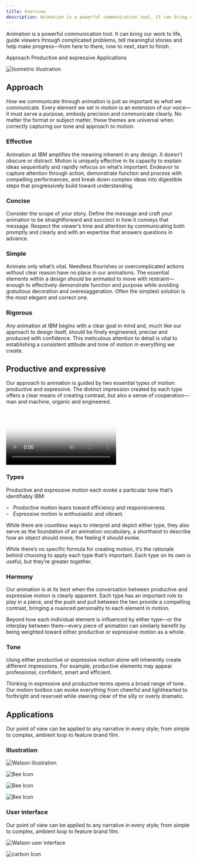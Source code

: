 ```yaml
---
title: Overview
description: Animation is a powerful communication tool. It can bring our work to life, guide viewers through complicated problems, tell meaningful stories and help make progress—from here to there, now to next, start to finish.
---
```


<PageDescription>

Animation is a powerful communication tool. It can bring our work to life, guide viewers through complicated problems, tell meaningful stories and help make progress—from here to there, now to next, start to finish.

</PageDescription>

<AnchorLinks>
  <AnchorLink>Approach</AnchorLink>
  <AnchorLink>Productive and expressive</AnchorLink>
  <AnchorLink>Applications</AnchorLink>
</AnchorLinks>

![Isometric illustration](../illustration/images/overview/hero.gif)

## Approach

*How* we communicate through animation is just as important as *what* we communicate. Every element we set in motion is an extension of our voice—it must serve a purpose, embody precision and communicate clearly. No matter the format or subject matter, these themes are universal when correctly capturing our tone and approach to motion.

<!-- Container div for margin-top spacing -->
<div>
<Row class="narrativeTable">

<Column colLg={4} noGutter>

### Effective

</Column>

<Column colLg={8} noGutter>

Animation at IBM amplifies the meaning inherent in any design. It doesn’t obscure or distract. Motion is uniquely effective in its capacity to explain ideas sequentially and rapidly refocus on what’s important. Endeavor to capture attention through action, demonstrate function and process with compelling performances, and break down complex ideas into digestible steps that progressively build toward understanding.

</Column>

</Row>

<Row class="narrativeTable">

<Column colLg={4} noGutter>

### Concise

</Column>

<Column colLg={8} noGutter>

Consider the scope of your story. Define the message and craft your animation to be straightforward and succinct in how it conveys that message. Respect the viewer’s time and attention by communicating both promptly and clearly and with an expertise that answers questions in advance.

</Column>

</Row>

<Row class="narrativeTable">

<Column colLg={4} noGutter>

### Simple

</Column>

<Column colLg={8} noGutter>

Animate only what’s vital. Needless flourishes or overcomplicated actions without clear reason have no place in our animations. The essential elements within a design should be animated to move with restraint—enough to effectively demonstrate function and purpose while avoiding gratuitous decoration and overexaggeration. Often the simplest solution is the most elegant and correct one.

</Column>

</Row>

<Row class="narrativeTable">

<Column colLg={4} noGutter>

### Rigorous

</Column>

<Column colLg={8} noGutter>

Any animation at IBM begins with a clear goal in mind and, much like our approach to design itself, should be finely engineered, precise and produced with confidence. This meticulous attention to detail is vital to establishing a consistent attitude and tone of motion in everything we create.

</Column>

</Row>
</div>

## Productive and expressive

Our approach to animation is guided by two essential types of motion: productive and expressive. The distinct impression created by each type offers a clear means of creating contrast, but also a sense of cooperation—man and machine, organic and engineered.

<Video
  poster="/images/animation/animation-overview-pe-poster.png"
  src="/videos/animation/animation-overview-pe.mp4"
/>

### Types

Productive and expressive motion each evoke a particular tone that’s identifiably IBM:

– &nbsp;&nbsp;*Productive* motion leans toward efficiency and responsiveness.<br/>
– &nbsp;&nbsp;*Expressive* motion is enthusiastic and vibrant.

While there are countless ways to interpret and depict either type, they also serve as the foundation of an animation vocabulary, a shorthand to describe how an object should move, the feeling it should evoke.

While there’s no  specific formula for creating motion, it’s the rationale behind choosing to apply each type that’s important. Each type on its own is useful, but they’re greater together.

### Harmony

Our animation is at its best when the conversation between productive and expressive motion is clearly apparent. Each type has an important role to play in a piece, and the push and pull between the two provide a compelling contrast, bringing a nuanced personality to each element in motion. 

Beyond how each individual element is influenced by either type—or the interplay between them—every piece of animation can similarly benefit by being weighted toward either productive or expressive motion as a whole.

### Tone

Using either productive or expressive motion alone will inherently create different impressions. For example, productive elements may appear professional, confident, smart and efficient.

Thinking in expressive and productive terms opens a broad range of tone. Our motion toolbox can evoke everything from cheerful and lighthearted to forthright and reserved while steering clear of the silly or overly dramatic.

## Applications

Our point of view can be applied to any narrative in every style; from simple to complex, ambient loop to feature brand film.

### Illustration

<Row className="gallery-row-padding">

<Column colMd={6} colLg={8}>

![Watson illustration](./images/overview/animation-illustration.png)

</Column>

</Row>

<Row className="resource-card-group">
<Column colMd={4} colLg={4} noGutterSm>
    <ResourceCard
      subTitle="Line style"
      href="https://www.ibm.com/design/language/illustration/line-style/design"
      >

![Bee Icon](../images/bee.png)

</ResourceCard>
</Column>
<Column colMd={4} colLg={4} noGutterSm>
    <ResourceCard
      subTitle="Flat style"
      href="https://www.ibm.com/design/language/illustration/flat-style/design"
      >

![Bee Icon](../images/bee.png)

  </ResourceCard>
</Column>
<Column colMd={4} colLg={4} noGutterSm>
    <ResourceCard
      subTitle="Isomteric style"
      href="https://www.ibm.com/design/language/illustration/isometric-style/design"
      >

![Bee Icon](../images/bee.png)

  </ResourceCard>
</Column>
</Row>

### User interface

Our point of view can be applied to any narrative in every style; from simple to complex, ambient loop to feature brand film.

<Row className="gallery-row-padding">

<Column colMd={6} colLg={8}>

![Watson user interface](./images/overview/animation-watson-demo.png)

</Column>

</Row>

<Row className="resource-card-group">
<Column colMd={4} colLg={4} noGutterSm>
  <ResourceCard
    subTitle="Motion in UI"
    href="https://www.carbondesignsystem.com/guidelines/motion/basics"
    >

![carbon Icon](../images/carbon.png)

</ResourceCard>
</Column>
</Row>